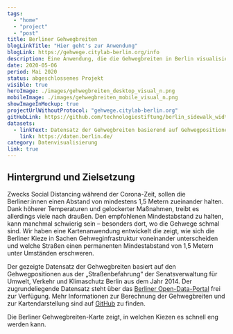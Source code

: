 ```yaml
---
tags:
  - "home"
  - "project"
  - "post"
title: Berliner Gehwegbreiten
blogLinkTitle: "Hier geht's zur Anwendung"
blogLink: https://gehwege.citylab-berlin.org/info
description: Eine Anwendung, die die Gehwegbreiten in Berlin visualisiert
date: 2020-05-06
period: Mai 2020
status: abgeschlossenes Projekt
visible: true
heroImage: ./images/gehwegbreiten_desktop_visual_n.png
mobileImage: ./images/gehwegbreiten_mobile_visual_n.png
showImageInMockup: true
projectUrlWithoutProtocol: "gehwege.citylab-berlin.org"
gitHubLink: https://github.com/technologiestiftung/berlin_sidewalk_widths
datasets:
  - linkText: Datensatz der Gehwegbreiten basierend auf Gehwegpositionen aus „Straßenbefahrung“ der Senatsverwaltung für Umwelt, Verkehr und Klimaschutz Berlin (2014)
    link: https://daten.berlin.de/
category: Datenvisualisierung
link: true
---
```


## Hintergrund und Zielsetzung

Zwecks Social Distancing während der Corona-Zeit, sollen die Berliner:innen einen Abstand von mindestens 1,5 Metern zueinander halten. Dank höherer Temperaturen und gelockerter Maßnahmen, treibt es allerdings viele nach draußen. Den empfohlenen Mindestabstand zu halten, kann manchmal schwierig sein – besonders dort, wo die Gehwege schmal sind. Wir haben eine Kartenanwendung entwickelt die zeigt, wie sich die Berliner Kieze in Sachen Gehweginfrastruktur voneinander unterscheiden und welche Straßen einen permanenten Mindestabstand von 1,5 Metern unter Umständen erschweren.

Der gezeigte Datensatz der Gehwegbreiten basiert auf den Gehwegpositionen aus der „Straßenbefahrung“ der Senatsverwaltung für Umwelt, Verkehr und Klimaschutz Berlin aus dem Jahr 2014. Der zugrundeliegende Datensatz steht über das [Berliner Open-Data-Portal](https://daten.berlin.de/datensaetze/straßenbefahrung-2014-gehweg-wfs-0) frei zur Verfügung. Mehr Informationen zur Berechnung der Gehwegbreiten und zur Kartendarstellung sind auf [GitHub](https://github.com/technologiestiftung/berlin_sidewalk_widths) zu finden.


<Quote authorName="Daten.Berlin" authorLogo={logo}>
  Die Berliner Gehwegbreiten-Karte zeigt, in welchen Kiezen es schnell eng
  werden kann.
</Quote>

